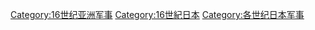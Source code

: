 [[Category:16世纪亚洲军事|Category:16世纪亚洲军事]]
[[Category:16世紀日本|Category:16世紀日本]]
[[Category:各世纪日本军事|Category:各世纪日本军事]]
